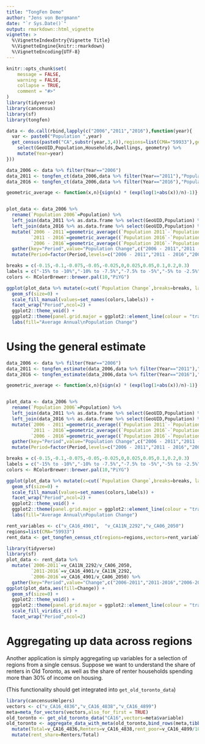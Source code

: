 ```yaml
---
title: "TongFen Demo"
author: "Jens von Bergmann"
date: "`r Sys.Date()`"
output: rmarkdown::html_vignette
vignette: >
  %\VignetteIndexEntry{Vignette Title}
  %\VignetteEngine{knitr::rmarkdown}
  %\VignetteEncoding{UTF-8}
---
```


```r
knitr::opts_chunk$set(
	message = FALSE,
	warning = FALSE,
	collapse = TRUE,
	comment = "#>"
)
library(tidyverse)
library(cancensus)
library(sf)
library(tongfen)
```

```r
data <- do.call(rbind,lapply(c("2006","2011","2016"),function(year){
  var <- paste0("Population ",year)
  get_census(paste0("CA",substr(year,3,4)),regions=list(CMA="59933"),geo_format = 'sf',level="CT") %>%
    select(GeoUID,Population,Households,Dwellings, geometry) %>%
    mutate(Year=year)
})) 
```

```r
data_2006 <- data %>% filter(Year=="2006")
data_2011 <- tongfen_ct(data_2006,data %>% filter(Year=="2011"),"Population")
data_2016 <- tongfen_ct(data_2006,data %>% filter(Year=="2016"),"Population")

geometric_average <- function(x,n){sign(x) * (exp(log(1+abs(x))/n)-1)}


plot_data <- data_2006 %>%
  rename(`Population 2006`=Population) %>%
  left_join(data_2011 %>% as.data.frame %>% select(GeoUID,Population) %>% rename(`Population 2011`=Population),by="GeoUID") %>%
  left_join(data_2016 %>% as.data.frame %>% select(GeoUID,Population) %>% rename(`Population 2016`=Population),by="GeoUID") %>%
  mutate(`2006 - 2011`=geometric_average((`Population 2011`-`Population 2006`)/`Population 2006`,5),
         `2011 - 2016`=geometric_average((`Population 2016`-`Population 2011`)/`Population 2011`,5),
         `2006 - 2016`=geometric_average((`Population 2016`-`Population 2006`)/`Population 2006`,10)) %>%
  gather(key="Period",value="Population Change",c("2006 - 2011","2011 - 2016","2006 - 2016")) %>%
  mutate(Period=factor(Period,levels=c("2006 - 2011","2011 - 2016","2006 - 2016")))
```


```r
breaks = c(-0.15,-0.1,-0.075,-0.05,-0.025,0,0.025,0.05,0.1,0.2,0.3)
labels = c("-15% to -10%","-10% to -7.5%","-7.5% to -5%","-5% to -2.5%","-2.5% to 0%","0% to 2.5%","2.5% to 5%","5% to 10%","10% to 20%","20% to 30%")
colors <- RColorBrewer::brewer.pal(10,"PiYG")

ggplot(plot_data %>% mutate(c=cut(`Population Change`,breaks=breaks, labels=labels)),aes(fill=c)) +
  geom_sf(size=0) +
  scale_fill_manual(values=set_names(colors,labels)) +
  facet_wrap("Period",ncol=2) +
  ggplot2::theme_void() +
  ggplot2::theme(panel.grid.major = ggplot2::element_line(colour = "transparent")) +
  labs(fill="Average Annual\nPopulation Change")

```



# Using the general estimate
```r
data_2006 <- data %>% filter(Year=="2006")
data_2011 <- tongfen_estimate(data_2006,data %>% filter(Year=="2011"),"Population","GeoUID")
data_2016 <- tongfen_estimate(data_2006,data %>% filter(Year=="2016"),"Population","GeoUID")

geometric_average <- function(x,n){sign(x) * (exp(log(1+abs(x))/n)-1)}


plot_data <- data_2006 %>%
  rename(`Population 2006`=Population) %>%
  left_join(data_2011 %>% as.data.frame %>% select(GeoUID,Population) %>% rename(`Population 2011`=Population),by="GeoUID") %>%
  left_join(data_2016 %>% as.data.frame %>% select(GeoUID,Population) %>% rename(`Population 2016`=Population),by="GeoUID") %>%
  mutate(`2006 - 2011`=geometric_average((`Population 2011`-`Population 2006`)/`Population 2006`,5),
         `2011 - 2016`=geometric_average((`Population 2016`-`Population 2011`)/`Population 2011`,5),
         `2006 - 2016`=geometric_average((`Population 2016`-`Population 2006`)/`Population 2006`,10)) %>%
  gather(key="Period",value="Population Change",c("2006 - 2011","2011 - 2016","2006 - 2016")) %>%
  mutate(Period=factor(Period,levels=c("2006 - 2011","2011 - 2016","2006 - 2016")))

```



```r
breaks = c(-0.15,-0.1,-0.075,-0.05,-0.025,0,0.025,0.05,0.1,0.2,0.3)
labels = c("-15% to -10%","-10% to -7.5%","-7.5% to -5%","-5% to -2.5%","-2.5% to 0%","0% to 2.5%","2.5% to 5%","5% to 10%","10% to 20%","20% to 30%")
colors <- RColorBrewer::brewer.pal(10,"PiYG")

ggplot(plot_data %>% mutate(c=cut(`Population Change`,breaks=breaks, labels=labels)),aes(fill=c)) +
  geom_sf(size=0) +
  scale_fill_manual(values=set_names(colors,labels)) +
  facet_wrap("Period",ncol=2) +
  ggplot2::theme_void() +
  ggplot2::theme(panel.grid.major = ggplot2::element_line(colour = "transparent")) +
  labs(fill="Average Annual\nPopulation Change")

```



```r
rent_variables <- c("v_CA16_4901",  "v_CA11N_2292","v_CA06_2050")
regions=list(CMA="59933")
rent_data <- get_tongfen_census_ct(regions=regions,vectors=rent_variables,geo_format = 'sf')
```


```r
library(tidyverse)
library(sf)
plot_data <- rent_data %>%
  mutate(`2006-2011`=v_CA11N_2292/v_CA06_2050,
         `2011-2016`=v_CA16_4901/v_CA11N_2292,
         `2006-2016`=v_CA16_4901/v_CA06_2050) %>%
  gather(key="Period",value="Change",c("2006-2011","2011-2016","2006-2016"))
ggplot(plot_data,aes(fill=Change)) + 
  geom_sf(size=0) +
  ggplot2::theme_void() +
  ggplot2::theme(panel.grid.major = ggplot2::element_line(colour = "transparent")) +
  scale_fill_viridis_c() +
  facet_wrap("Period",ncol=2)
```


# Aggregating up data across regions

Another application is simply aggregating up variables for a selection of regions from a single census. Suppose we want to understand the share of renters in Old Toronto, as well as the share of renter households spending more than 30% of income on housing.

(This functionality should get integrated into `get_old_toronto_data`)

```r
library(cancensusHelpers)
vectors <- c("v_CA16_4836","v_CA16_4838","v_CA16_4899")
meta=meta_for_vectors(vectors,also_for_first = TRUE)
old_toronto <- get_old_toronto_data("CA16",vectors=meta$variable)
old_toronto <- aggregate_data_with_meta(old_toronto,bind_rows(meta,tibble(variable=c("Population","Dwellings","Households")))) %>%
  mutate(Total=v_CA16_4836,Renters=v_CA16_4838,rent_poor=v_CA16_4899/100) %>%
  mutate(rent_share=Renters/Total)


```

